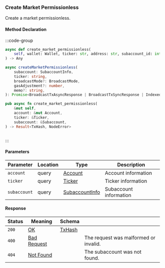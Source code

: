 ### Create Market Permissionless

Create a market permissionless.

#### Method Declaration

:::code-group

```python [Python]
async def create_market_permissionless(
    self, wallet: Wallet, ticker: str, address: str, subaccount_id: int
) -> Any
```

```typescript [TypeScript]
async createMarketPermissionless(
    subaccount: SubaccountInfo,
    ticker: string,
    broadcastMode?: BroadcastMode,
    gasAdjustment?: number,
    memo?: string,
): Promise<BroadcastTxAsyncResponse | BroadcastTxSyncResponse | IndexedTx>
```

```rust [Rust]
pub async fn create_market_permissionless(
    &mut self,
    account: &mut Account,
    ticker: &Ticker,
    subaccount: &Subaccount,
) -> Result<TxHash, NodeError>
```

```url [API]

```

:::

#### Parameters

| Parameter    | Location | Type             | Description            |
| ------------ | -------- | ---------------- | ---------------------- |
| `account`    | query    | [Account]        | Account information    |
| `ticker`     | query    | [Ticker]         | Ticker information     |
| `subaccount` | query    | [SubaccountInfo] | Subaccount information |

#### Response

| Status | Meaning       | Schema   |                                       |
| ------ | ------------- | -------- | ------------------------------------- |
| `200`  | [OK]          | [TxHash] |                                       |
| `400`  | [Bad Request] |          | The request was malformed or invalid. |
| `404`  | [Not Found]   |          | The subaccount was not found.         |

[Account]: /types/account
[Ticker]: /types/ticker
[SubaccountInfo]: /types/subaccount_info
[OK]: /types/ok
[TxHash]: /types/tx_hash
[Bad Request]: /types/bad-request
[Not Found]: /types/not-found
